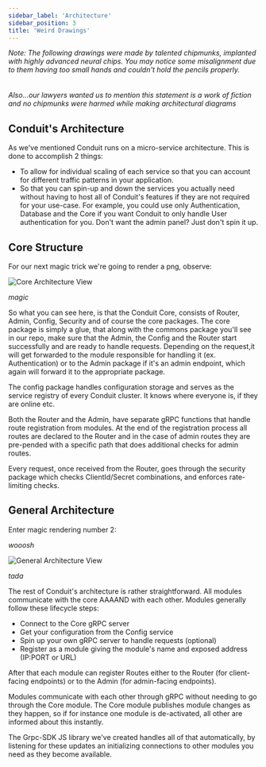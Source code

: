 ```yaml
---
sidebar_label: 'Architecture'
sidebar_position: 3
title: 'Weird Drawings'
---
```


<i>Note: The following drawings were made by talented chipmunks, implanted with highly advanced neural chips. You may
    notice
    some misalignment due to them having too small hands and couldn't hold the pencils properly.
    <br/>
    <br/>
    <br/>
    Also...our lawyers wanted us to mention this statement is a work of fiction and no chipmunks were harmed while
    making architectural diagrams
</i>

## Conduit's Architecture

As we've mentioned Conduit runs on a micro-service architecture. This is done to accomplish 2 things:
- To allow for individual scaling of each service so that you can account for different traffic patterns in your application.
- So that you can spin-up and down the services you actually need without having to host all of Conduit's features
if they are not required for your use-case. For example, you could use only Authentication, Database and the Core if you want
Conduit to only handle User authentication for you. Don't want the admin panel? Just don't spin it up.

## Core Structure
For our next magic trick we're going to render a png, observe:

![Core Architecture View](/img/architecture/core_architecture.png)

*magic*

So what you can see here, is that the Conduit Core, consists of Router, Admin, Config, Security and of course the core
packages. The core package is simply a glue, that along with the commons package you'll see in our repo,
make sure that the Admin, the Config and the Router start successfully and are ready to handle requests.
Depending on the request,it will get forwarded to the module responsible for handling it (ex. Authentication) or
to the Admin package if it's an admin endpoint, which again will forward it to the appropriate package.

The config package handles configuration storage and serves as the service registry of every Conduit cluster. It knows where
everyone is, if they are online etc.

Both the Router and the Admin, have separate gRPC functions that handle route registration from modules. At the end of the
registration process all routes are declared to the Router and in the case of admin routes they are pre-pended with a specific
path that does additional checks for admin routes.

Every request, once received from the Router, goes through the security package which checks ClientId/Secret combinations,
and enforces rate-limiting checks.

## General Architecture

Enter magic rendering number 2:

*wooosh*

![General Architecture View](/img/architecture/general_architecture.png)

*tada*

The rest of Conduit's architecture is rather straightforward. All modules communicate with the core AAAAND with each other.
Modules generally follow these lifecycle steps:
- Connect to the Core gRPC server
- Get your configuration from the Config service
- Spin up your own gRPC server to handle requests (optional)
- Register as a module giving the module's name and exposed address (IP:PORT or URL)

After that each module can register Routes either to the Router (for client-facing endpoints) or to the Admin (for admin-facing endpoints).

Modules communicate with each other through gRPC without needing to go through the Core module. The Core module publishes
module changes as they happen, so if for instance one module is de-activated, all other are informed about this instantly.

The Grpc-SDK JS library we've created handles all of that automatically, by listening for these updates an initializing
connections to other modules you need as they become available.

